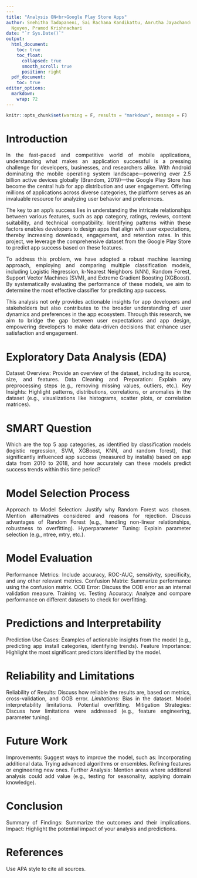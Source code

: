 ```yaml
---
---
title: "Analysis ON<br>Google Play Store Apps"
author: Snehitha Tadapaneni, Sai Rachana Kandikattu, Amrutha Jayachandradhara, Wilona
  Nguyen, Pramod Krishnachari
date: "`r Sys.Date()`"
output:
  html_document:
    toc: true
    toc_float:
      collapsed: true
      smooth_scroll: true
      position: right
  pdf_document:
    toc: true
editor_options:
  markdown:
    wrap: 72
---
```


```r
knitr::opts_chunk$set(warning = F, results = "markdown", message = F)
```


# **Introduction**
<div style="text-align: justify;">
In the fast-paced and competitive world of mobile applications, understanding what makes an application successful is a pressing challenge for developers, businesses, and researchers alike. With Android dominating the mobile operating system landscape—powering over 2.5 billion active devices globally (Brandom, 2019)—the Google Play Store has become the central hub for app distribution and user engagement. Offering millions of applications across diverse categories, the platform serves as an invaluable resource for analyzing user behavior and preferences.

The key to an app's success lies in understanding the intricate relationships between various features, such as app category, ratings, reviews, content suitability, and technical compatibility. Identifying patterns within these factors enables developers to design apps that align with user expectations, thereby increasing downloads, engagement, and retention rates. In this project, we leverage the comprehensive dataset from the Google Play Store to predict app success based on these features.

To address this problem, we have adopted a robust machine learning approach, employing and comparing multiple classification models, including Logistic Regression, k-Nearest Neighbors (kNN), Random Forest, Support Vector Machines (SVM), and Extreme Gradient Boosting (XGBoost). By systematically evaluating the performance of these models, we aim to determine the most effective classifier for predicting app success.

This analysis not only provides actionable insights for app developers and stakeholders but also contributes to the broader understanding of user dynamics and preferences in the app ecosystem. Through this research, we aim to bridge the gap between user expectations and app design, empowering developers to make data-driven decisions that enhance user satisfaction and engagement.

</div>


# **Exploratory Data Analysis (EDA)**
<div style="text-align: justify;">
Dataset Overview: Provide an overview of the dataset, including its source, size, and features.
Data Cleaning and Preparation: Explain any preprocessing steps (e.g., removing missing values, outliers, etc.).
Key Insights: Highlight patterns, distributions, correlations, or anomalies in the dataset (e.g., visualizations like histograms, scatter plots, or correlation matrices).
</div>


# **SMART Question**
<div style="text-align: justify;">
Which are the top 5 app categories, as identified by classification models (logistic regression, SVM, XGBoost, KNN, and random forest), that significantly influenced app success (measured by installs) based on app data from 2010 to 2018, and how accurately can these models predict success trends within this time period?
</div>



# **Model Selection Process**
<div style="text-align: justify;">
Approach to Model Selection: Justify why Random Forest was chosen.
Mention alternatives considered and reasons for rejection.
Discuss advantages of Random Forest (e.g., handling non-linear relationships, robustness to overfitting).
Hyperparameter Tuning: Explain parameter selection (e.g., ntree, mtry, etc.).
</div>


# **Model Evaluation**
<div style="text-align: justify;">
Performance Metrics: Include accuracy, ROC-AUC, sensitivity, specificity, and any other relevant metrics.
Confusion Matrix: Summarize performance using the confusion matrix.
OOB Error: Discuss the OOB error as an internal validation measure.
Training vs. Testing Accuracy: Analyze and compare performance on different datasets to check for overfitting.
</div>


# **Predictions and Interpretability**
<div style="text-align: justify;">
Prediction Use Cases: Examples of actionable insights from the model (e.g., predicting app install categories, identifying trends).
Feature Importance: Highlight the most significant predictors identified by the model.
</div>


# **Reliability and Limitations**
<div style="text-align: justify;">
Reliability of Results: Discuss how reliable the results are, based on metrics, cross-validation, and OOB error.
*Limitations:*
Bias in the dataset.
Model interpretability limitations.
Potential overfitting.
Mitigation Strategies: Discuss how limitations were addressed (e.g., feature engineering, parameter tuning).
</div>


# **Future Work**
<div style="text-align: justify;">
Improvements: Suggest ways to improve the model, such as:
Incorporating additional data.
Trying advanced algorithms or ensembles.
Refining features or engineering new ones.
Further Analysis: Mention areas where additional analysis could add value (e.g., testing for seasonality, applying domain knowledge).
</div>


# **Conclusion**
<div style="text-align: justify;">
Summary of Findings: Summarize the outcomes and their implications.
Impact: Highlight the potential impact of your analysis and predictions.
</div>


# **References**
<div style="text-align: justify;">
Use APA style to cite all sources.
</div>